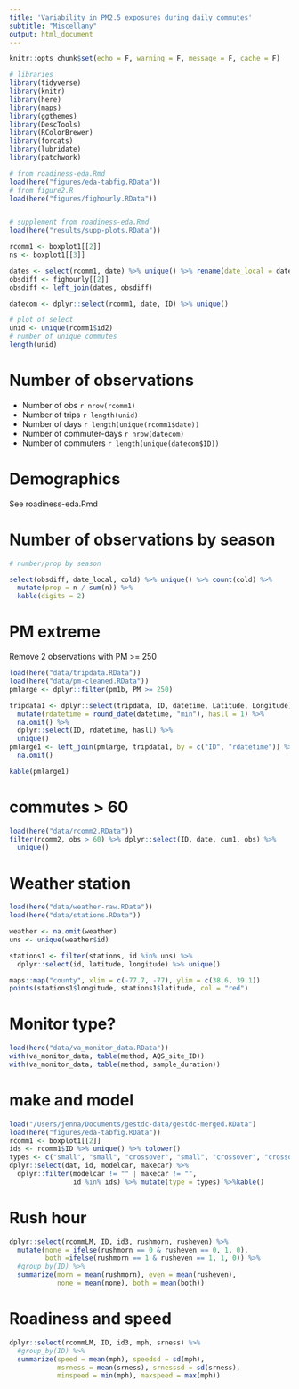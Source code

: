 ```yaml
---
title: 'Variability in PM2.5 exposures during daily commutes'
subtitle: "Miscellany"
output: html_document
---
```


```r
knitr::opts_chunk$set(echo = F, warning = F, message = F, cache = F)
```

```r
# libraries
library(tidyverse)
library(knitr)
library(here)
library(maps)
library(ggthemes)
library(DescTools)
library(RColorBrewer)
library(forcats)
library(lubridate)
library(patchwork)

# from roadiness-eda.Rmd
load(here("figures/eda-tabfig.RData"))
# from figure2.R
load(here("figures/fighourly.RData"))


# supplement from roadiness-eda.Rmd
load(here("results/supp-plots.RData"))
```


```r
rcomm1 <- boxplot1[[2]]
ns <- boxplot1[[3]]

dates <- select(rcomm1, date) %>% unique() %>% rename(date_local = date)
obsdiff <- fighourly[[2]]
obsdiff <- left_join(dates, obsdiff)

datecom <- dplyr::select(rcomm1, date, ID) %>% unique()

# plot of select
unid <- unique(rcomm1$id2)
# number of unique commutes
length(unid)
```

# Number of observations

- Number of obs `r nrow(rcomm1)`
- Number of trips `r length(unid)`
- Number of days `r length(unique(rcomm1$date))`
- Number of commuter-days `r nrow(datecom)`
- Number of commuters `r length(unique(datecom$ID))`

# Demographics

See roadiness-eda.Rmd

# Number of observations by season

```r
# number/prop by season

select(obsdiff, date_local, cold) %>% unique() %>% count(cold) %>%
  mutate(prop = n / sum(n)) %>%
  kable(digits = 2)

```


# PM extreme

Remove 2 observations with PM >= 250

```r
load(here("data/tripdata.RData"))
load(here("data/pm-cleaned.RData"))
pmlarge <- dplyr::filter(pm1b, PM >= 250)

tripdata1 <- dplyr::select(tripdata, ID, datetime, Latitude, Longitude) %>%
  mutate(rdatetime = round_date(datetime, "min"), hasll = 1) %>%
  na.omit() %>%
  dplyr::select(ID, rdatetime, hasll) %>%
  unique()
pmlarge1 <- left_join(pmlarge, tripdata1, by = c("ID", "rdatetime")) %>%
  na.omit()

kable(pmlarge1)

```



# commutes > 60


```r
load(here("data/rcomm2.RData"))
filter(rcomm2, obs > 60) %>% dplyr::select(ID, date, cum1, obs) %>%
  unique()

```

# Weather station

```r
load(here("data/weather-raw.RData"))
load(here("data/stations.RData"))

weather <- na.omit(weather)
uns <- unique(weather$id)

stations1 <- filter(stations, id %in% uns) %>%
  dplyr::select(id, latitude, longitude) %>% unique()

maps::map("county", xlim = c(-77.7, -77), ylim = c(38.6, 39.1))
points(stations1$longitude, stations1$latitude, col = "red")
```
# Monitor type?

```r
load(here("data/va_monitor_data.RData"))
with(va_monitor_data, table(method, AQS_site_ID))
with(va_monitor_data, table(method, sample_duration))
```
# make and model

```r
load("/Users/jenna/Documents/gestdc-data/gestdc-merged.RData")
load(here("figures/eda-tabfig.RData"))
rcomm1 <- boxplot1[[2]]
ids <- rcomm1$ID %>% unique() %>% tolower()
types <- c("small", "small", "crossover", "small", "crossover", "crossover")
dplyr::select(dat, id, modelcar, makecar) %>%
  dplyr::filter(modelcar != "" | makecar != "",
                id %in% ids) %>% mutate(type = types) %>%kable()


```


# Rush hour

```r
dplyr::select(rcommLM, ID, id3, rushmorn, rusheven) %>%
  mutate(none = ifelse(rushmorn == 0 & rusheven == 0, 1, 0),
         both =ifelse(rushmorn == 1 & rusheven == 1, 1, 0)) %>%
  #group_by(ID) %>%
  summarize(morn = mean(rushmorn), even = mean(rusheven),
            none = mean(none), both = mean(both))

```


# Roadiness and speed

```r
dplyr::select(rcommLM, ID, id3, mph, srness) %>%
  #group_by(ID) %>%
  summarize(speed = mean(mph), speedsd = sd(mph),
            msrness = mean(srness), srnesssd = sd(srness),
            minspeed = min(mph), maxspeed = max(mph))

```


